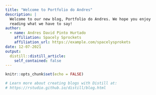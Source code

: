 ```yaml
---
title: "Welcome to Portfolio do Andres"
description: |
  Welcome to our new blog, Portfolio do Andres. We hope you enjoy 
  reading what we have to say!
author:
  - name: Andres David Pinto Hurtado 
    affiliation: Spacely Sprockets
    affiliation_url: https://example.com/spacelysprokets
date: 12-07-2021
output:
  distill::distill_article:
    self_contained: false
---
```


```r
knitr::opts_chunk$set(echo = FALSE)

# Learn more about creating blogs with Distill at:
# https://rstudio.github.io/distill/blog.html

```



